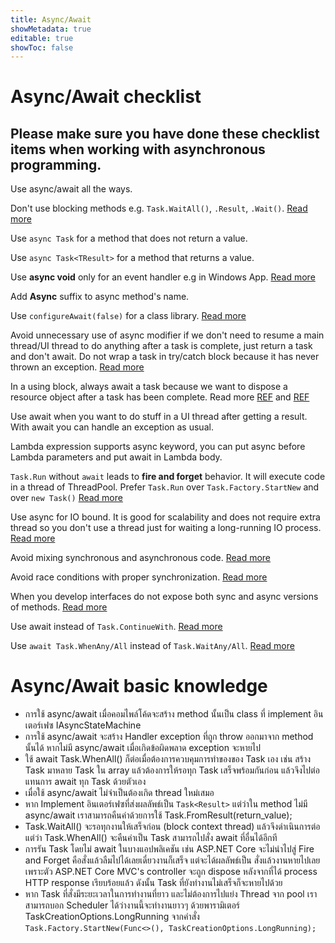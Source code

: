 ```yaml
---
title: Async/Await
showMetadata: true
editable: true
showToc: false
---
```


# Async/Await checklist

## Please make sure you have done these checklist items when working with asynchronous programming.

<CheckListItem>

Use async/await all the ways.

</CheckListItem>

<!-- ******************** end of an item ******************** -->

<CheckListItem>

Don't use blocking methods e.g. `Task.WaitAll()`, `.Result`, `.Wait()`.
[Read more](https://blog.stephencleary.com/2012/07/dont-block-on-async-code.html)

</CheckListItem>

<!-- ******************** end of an item ******************** -->

<CheckListItem>

Use `async Task` for a method that does not return a value.

</CheckListItem>

<!-- ******************** end of an item ******************** -->

<CheckListItem>

Use `async Task<TResult>` for a method that returns a value.

</CheckListItem>

<!-- ******************** end of an item ******************** -->

<CheckListItem>

Use **async void** only for an event handler e.g in Windows App.
[Read more](https://app.pluralsight.com/guides/returning-void-from-c-async-method)

</CheckListItem>

<!-- ******************** end of an item ******************** -->

<CheckListItem>

Add **Async** suffix to async method's name.

</CheckListItem>

<!-- ******************** end of an item ******************** -->

<CheckListItem>

Use `configureAwait(false)` for a class library.
[Read more](https://app.pluralsight.com/guides/advanced-tips-using-task-run-async-wait#module-dontcontinueonthemainthreadunnecessarily)

</CheckListItem>

<!-- ******************** end of an item ******************** -->

<CheckListItem>

Avoid unnecessary use of async modifier if we don't need to resume a main thread/UI thread to do anything after a task is complete, just return a task and don't await.
Do not wrap a task in try/catch block because it has never thrown an exception. [Read more](https://github.com/agoda-com/standards-c-sharp/blob/master/docs/async/avoid-unnecessary-async.md)

</CheckListItem>

<!-- ******************** end of an item ******************** -->

<CheckListItem>

In a using block, always await a task because we want to dispose a resource object after a task has been complete.
Read more [REF](https://stackoverflow.com/a/19103343/1872200) and [REF](http://www.thebillwagner.com/blog/Item/2017-05-03-ThecuriouscaseofasyncawaitandIDisposable)

</CheckListItem>

<!-- ******************** end of an item ******************** -->

<CheckListItem>

Use await when you want to do stuff in a UI thread after getting a result.
With await you can handle an exception as usual.

</CheckListItem>

<!-- ******************** end of an item ******************** -->

<CheckListItem>

Lambda expression supports async keyword, you can put async before Lambda parameters and put await in Lambda body.

</CheckListItem>

<!-- ******************** end of an item ******************** -->

<CheckListItem>

`Task.Run` without `await` leads to **fire and forget** behavior. It will execute code in a thread of ThreadPool.
Prefer `Task.Run` over `Task.Factory.StartNew` and over `new Task()`
[Read more](https://github.com/agoda-com/standards-c-sharp/blob/master/docs/async/task-run.md)

</CheckListItem>

<!-- ******************** end of an item ******************** -->

<CheckListItem>

Use async for IO bound. It is good for scalability and does not require extra thread so you don't use a thread just for waiting a long-running IO process.
[Read more](https://app.pluralsight.com/guides/using-task-run-async-await)

</CheckListItem>

<!-- ******************** end of an item ******************** -->

<CheckListItem>

Avoid mixing synchronous and asynchronous code.
[Read more](https://github.com/agoda-com/standards-c-sharp/blob/master/docs/async/avoid-mixing-async-sync.md)

</CheckListItem>

<!-- ******************** end of an item ******************** -->

<CheckListItem>

Avoid race conditions with proper synchronization.
[Read more](https://github.com/agoda-com/standards-c-sharp/blob/master/docs/async/avoid-race-conditions.md)

</CheckListItem>

<!-- ******************** end of an item ******************** -->

<CheckListItem>

When you develop interfaces do not expose both sync and async versions of methods.
[Read more](https://github.com/agoda-com/standards-c-sharp/blob/master/docs/async/expose-async-method.md)

</CheckListItem>

<!-- ******************** end of an item ******************** -->

<CheckListItem>

Use await instead of `Task.ContinueWith`.
[Read more](https://github.com/agoda-com/standards-c-sharp/blob/master/docs/async/never-task-continue-with.md)

</CheckListItem>

<!-- ******************** end of an item ******************** -->

<CheckListItem>

Use `await Task.WhenAny/All` instead of `Task.WaitAny/All`.
[Read more](https://github.com/agoda-com/standards-c-sharp/blob/master/docs/async/when-any-all.md)

</CheckListItem>

<!-- ******************** end of an item ******************** -->


# Async/Await basic knowledge

- การใช้ async/await เมื่อคอมไพล์โค้ดจะสร้าง method นั้นเป็น class ที่ implement อินเตอร์เฟซ IAsyncStateMachine
- การใช้ async/await จะสร้าง Handler exception ที่ถูก throw ออกมาจาก method นั้นได้ หากไม่มี async/await เมื่อเกิดข้อผิดพลาด exception จะหายไป
- ใช้ await Task.WhenAll() ก็ต่อเมื่อต้องการควบคุมการทำของของ Task เอง เช่น สร้าง Task มาหลาย Task ใน array
  แล้วต้องการให้รอทุก Task เสร็จพร้อมกันก่อน แล้วจึงไปต่อแทนการ await ทุก Task ด้วยตัวเอง
- เมื่อใช้ async/await ไม่จำเป็นต้องเกิด thread ใหม่เสมอ
- หาก Implement อินเตอร์เฟซที่ส่งผลลัพธ์เป็น `Task<Result>` แต่ว่าใน method ไม่มี async/await เราสามารถคืนค่าด้วยการใช้ Task.FromResult(return_value);
- Task.WaitAll() จะรอทุกงานให้เสร็จก่อน (block context thread) แล้วจึงดำเนินการต่อ แต่ว่า Task.WhenAll() จะคืนค่าเป็น Task สามารถไปสั่ง await ที่อื่นได้อีกที
- การรัน Task โดยไม่ await ในบางแอปพลิเคชัน เช่น ASP.NET Core จะไม่นำไปสู่ Fire and Forget คือสั่งแล้วลืมไปได้เลยเดี๋ยวงานก็เสร็จ แต่จะได้ผลลัพธ์เป็น สั่งแล้วงานหายไปเลย
เพราะตัว ASP.NET Core MVC's controller จะถูก dispose หลังจากที่ได้ process HTTP response เรียบร้อยแล้ว ดังนั้น Task ที่ยังทำงานไม่เสร็จก็จะหายไปด้วย
- หาก Task ที่สั่งมีระยะเวลาในการทำงานที่ยาว และไม่ต้องการไปแย่ง Thread จาก pool เราสามารถบอก Scheduler ได้ว่างานนี้จะทำงานยาวๆ ด้วยพารามิเตอร์ TaskCreationOptions.LongRunning
จากคำสั่ง `Task.Factory.StartNew(Func<>(), TaskCreationOptions.LongRunning);`
